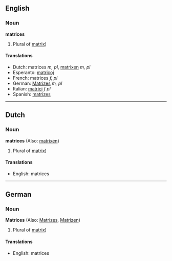 ==English==
===Noun===
'''matrices'''

# Plural of [[matrix]])

====Translations====
*Dutch: matrices ''m, pl'', [[matrixen]] ''m, pl''
*Esperanto: [[matricoj]]
*French: matrices ''f, pl''
*German: [[Matrizes]] ''m, pl''
*Italian: [[matrici]] ''f pl''
*Spanish: [[matrizes]]

----
==Dutch==
===Noun===
'''matrices''' (Also: [[matrixen]])

# Plural of [[matrix]])

====Translations====
*English: matrices

----
==German==
===Noun===
'''Matrices''' (Also: [[Matrizes]], [[Matrizen]])

# Plural of [[matrix]])

====Translations====
*English: matrices